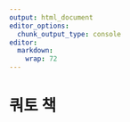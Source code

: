 ```yaml
---
output: html_document
editor_options: 
  chunk_output_type: console
editor: 
  markdown: 
    wrap: 72
---
```


# 쿼토 책




